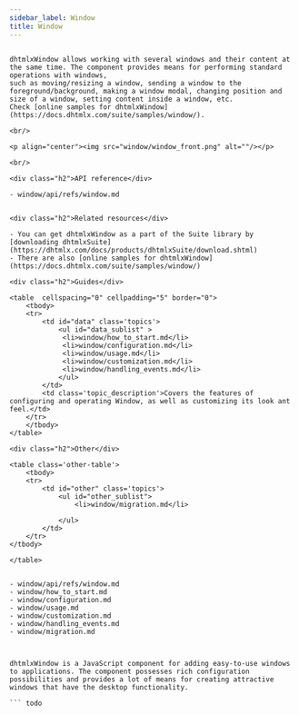 ```yaml
---
sidebar_label: Window
title: Window
---          
```


``` todo

dhtmlxWindow allows working with several windows and their content at the same time. The component provides means for performing standard operations with windows, 
such as moving/resizing a window, sending a window to the foreground/background, making a window modal, changing position and size of a window, setting content inside a window, etc.
Check [online samples for dhtmlxWindow](https://docs.dhtmlx.com/suite/samples/window/).

<br/>

<p align="center"><img src="window/window_front.png" alt=""/></p>

<br/>

<div class="h2">API reference</div>

- window/api/refs/window.md


<div class="h2">Related resources</div>

- You can get dhtmlxWindow as a part of the Suite library by [downloading dhtmlxSuite](https://dhtmlx.com/docs/products/dhtmlxSuite/download.shtml)          
- There are also [online samples for dhtmlxWindow](https://docs.dhtmlx.com/suite/samples/window/)

<div class="h2">Guides</div>

<table  cellspacing="0" cellpadding="5" border="0">
	<tbody>
	<tr>
		<td id="data" class='topics'>		    
		    <ul id="data_sublist" >
			 <li>window/how_to_start.md</li>	
             <li>window/configuration.md</li>
             <li>window/usage.md</li>
             <li>window/customization.md</li>
             <li>window/handling_events.md</li>
            </ul>
        </td>
		<td class='topic_description'>Covers the features of configuring and operating Window, as well as customizing its look ant feel.</td>
	</tr>
    </tbody>
</table>

<div class="h2">Other</div>

<table class='other-table'>
	<tbody>
    <tr>
        <td id="other" class='topics'>            
            <ul id="other_sublist">
                <li>window/migration.md</li>

            </ul>
        </td>
    </tr>           
</tbody>

</table>


- window/api/refs/window.md
- window/how_to_start.md
- window/configuration.md
- window/usage.md
- window/customization.md
- window/handling_events.md
- window/migration.md



dhtmlxWindow is a JavaScript component for adding easy-to-use windows to applications. The component possesses rich configuration possibilities and provides a lot of means for creating attractive windows that have the desktop functionality.

``` todo
